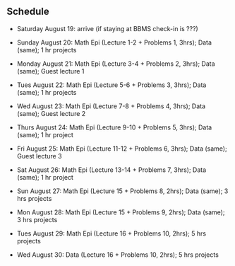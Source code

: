 ## Schedule

- Saturday August 19: arrive (if staying at BBMS check-in is ???)

- Sunday August 20: Math Epi (Lecture 1-2 + Problems 1, 3hrs); Data (same); 1 hr projects

- Monday August 21: Math Epi (Lecture 3-4 + Problems 2, 3hrs); Data (same); Guest lecture 1

- Tues August 22: Math Epi (Lecture 5-6 + Problems 3, 3hrs); Data (same); 1 hr projects

- Wed August 23: Math Epi (Lecture 7-8 + Problems 4, 3hrs); Data (same); Guest lecture 2

- Thurs August 24: Math Epi (Lecture 9-10 + Problems 5, 3hrs); Data (same); 1 hr project

- Fri August 25: Math Epi (Lecture 11-12 + Problems 6, 3hrs); Data (same); Guest lecture 3

- Sat August 26: Math Epi (Lecture 13-14 + Problems 7, 3hrs); Data (same); 1 hr project

- Sun August 27: Math Epi (Lecture 15 + Problems 8, 2hrs); Data (same); 3 hrs projects

- Mon August 28: Math Epi (Lecture 15 + Problems 9, 2hrs); Data (same); 3 hrs projects

- Tues August 29: Math Epi (Lecture 16 + Problems 10, 2hrs); 5 hrs projects

- Wed August 30: Data (Lecture 16 + Problems 10, 2hrs); 5 hrs projects
